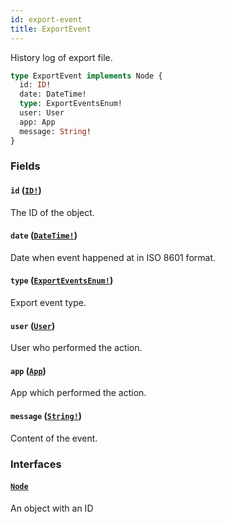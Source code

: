 ```yaml
---
id: export-event
title: ExportEvent
---
```


History log of export file.

```graphql
type ExportEvent implements Node {
  id: ID!
  date: DateTime!
  type: ExportEventsEnum!
  user: User
  app: App
  message: String!
}
```

### Fields

#### `id` ([`ID!`](/developer/api-reference/scalars/id.mdx))

The ID of the object.

#### `date` ([`DateTime!`](/developer/api-reference/scalars/date-time.mdx))

Date when event happened at in ISO 8601 format.

#### `type` ([`ExportEventsEnum!`](/developer/api-reference/enums/export-events-enum.mdx))

Export event type.

#### `user` ([`User`](/developer/api-reference/objects/user.mdx))

User who performed the action.

#### `app` ([`App`](/developer/api-reference/objects/app.mdx))

App which performed the action.

#### `message` ([`String!`](/developer/api-reference/scalars/string.mdx))

Content of the event.

### Interfaces

#### [`Node`](/developer/api-reference/interfaces/node.mdx)

An object with an ID
